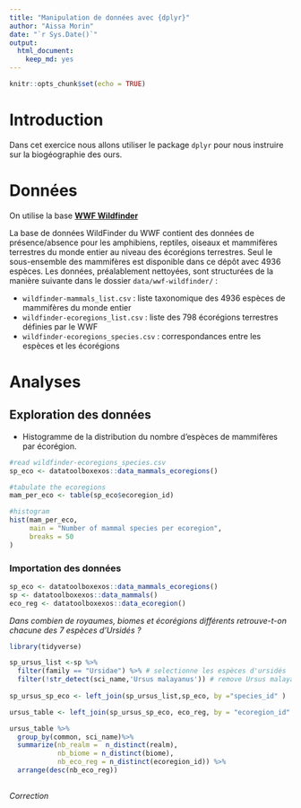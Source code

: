 ```yaml
---
title: "Manipulation de données avec {dplyr}"
author: "Aissa Morin"
date: "`r Sys.Date()`"
output:
  html_document:
    keep_md: yes
---
```


```r
knitr::opts_chunk$set(echo = TRUE)
```

# Introduction

Dans cet exercice nous allons utiliser le package `dplyr` pour nous instruire sur la biogéographie des ours.

# Données

On utilise la base [**WWF Wildfinder**](https://www.worldwildlife.org/pages/wildfinder-database)

La base de données WildFinder du WWF contient des données de présence/absence pour les amphibiens, reptiles, oiseaux et mammifères terrestres du monde entier au niveau des écorégions terrestres. Seul le sous-ensemble des mammifères est disponible dans ce dépôt avec 4936 espèces. Les données, préalablement nettoyées, sont structurées de la manière suivante dans le dossier `data/wwf-wildfinder/` :

  - `wildfinder-mammals_list.csv` : liste taxonomique des 4936 espèces de mammifères du monde entier
  - `wildfinder-ecoregions_list.csv` : liste des 798 écorégions terrestres définies par le WWF
  - `wildfinder-ecoregions_species.csv` : correspondances entre les espèces et les écorégions

# Analyses

## Exploration des données

- Histogramme de la distribution du nombre d'espèces de mammifères par écorégion.

```r

#read wildfinder-ecoregions_species.csv
sp_eco <- datatoolboxexos::data_mammals_ecoregions()

#tabulate the ecoregions
mam_per_eco <- table(sp_eco$ecoregion_id)

#histogram
hist(mam_per_eco,
     main = "Number of mammal species per ecoregion",
     breaks = 50
)

```

### Importation des données 

```r

sp_eco <- datatoolboxexos::data_mammals_ecoregions()
sp <- datatoolboxexos::data_mammals()
eco_reg <- datatoolboxexos::data_ecoregion()

```

_Dans combien de royaumes, biomes et écorégions différents retrouve-t-on chacune des 7 espèces d'Ursidés ?_

```r
library(tidyverse)

sp_ursus_list <-sp %>%
  filter(family == "Ursidae") %>% # selectionne les espèces d'ursidés
  filter(!str_detect(sci_name,'Ursus malayanus')) # remove Ursus malayanus
  
sp_ursus_sp_eco <- left_join(sp_ursus_list,sp_eco, by ="species_id" )  # jointure tables wildfinder-ursus_list et wildfinder-ecoregions_species

ursus_table <- left_join(sp_ursus_sp_eco, eco_reg, by = "ecoregion_id" ) #jointure  à wildfinder-ecoregions_list

ursus_table %>% 
  group_by(common, sci_name)%>%
  summarize(nb_realm =  n_distinct(realm),
            nb_biome = n_distinct(biome),
            nb_eco_reg = n_distinct(ecoregion_id)) %>%
  arrange(desc(nb_eco_reg))
  

```

_Correction_





